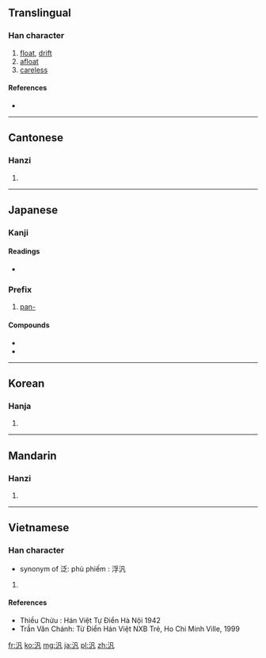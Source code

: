 {{also|泛}}
==Translingual==

===Han character===
{{Han char|rn=85|rad=水|as=03|sn=6|four=3711<sub>0</sub>|canj=水竹弓戈 (EHNI)}}

# [[float]], [[drift]]
# [[afloat]]
# [[careless]]

====References====
* {{Han ref|kx=0604.150|dkj=17120|dj=0998.100|hdz=31553.020|uh=6C4E|ud=27726|bh=A6C6|bd=42694}}

----

==Cantonese==

===Hanzi===
{{yue-hanzi|jyut=|y=faan3, faan6}}

# {{defn|lang=yue|sort=水03}}

----

==Japanese==

===Kanji===
{{ja-kanji|grade=|rs=水03}}

====Readings====
* {{ja-readings|on=[[はん]] (han), [[ふう]] (fū), [[ほう]] (hō), [[ぶ]] (bu), [[ほん]] (hon)|kun=[[ただよう]] (tadayou), [[ひろい]] (hiroi)|nanori= [[ひろし]] (hiroshi), [[ひろ]] (hiro), [[みな]] (mina)}}

===Prefix===
{{ja-pos|k|prefix|hira=はん|rom=han-}}

# [[pan-]]

====Compounds====
* {{term|汎心論||tr={{l|ja|はんしんろん}}, [[hanshinron#Japanese|hanshinron]]|panpsychism|lang=ja}}
* {{l/ja|汎神論}}

----

==Korean==

===Hanja===
{{ko-hanja|hangeul=[[범]], [[봉]]|eumhun=|rv=beom, bong|mr=pŏm, pong|y=pem, pong}}

# {{defn|lang=ko|sort=水03}}

----

==Mandarin==

===Hanzi===
{{cmn-hanzi|pin=[[fàn]] ([[fan4]])|wg=fan<sup>4</sup>}}

# {{defn|lang=cmn|sort=水03}}

----

==Vietnamese==

===Han character===
{{vi-hantu|[[phiếm]]|rs=水03}}
* synonym of 泛: phù phiếm : 浮汎

# {{defn|lang=vi|sort=水03}}

====References====
* Thiều Chửu : Hán Việt Tự Điển  Hà Nội 1942
* Trần Văn Chánh: Từ Điển Hán Việt NXB Trẻ, Ho Chi Minh Ville, 1999

[[fr:汎]]
[[ko:汎]]
[[mg:汎]]
[[ja:汎]]
[[pl:汎]]
[[zh:汎]]